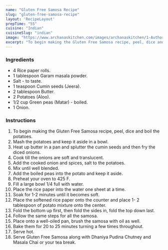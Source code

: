 ---
name: "Gluten Free Samosa Recipe"
slug: "gluten-free-samosa-recipe"
layout: 'RecipeLayout'
prepTime: "55"
cuisine: "Indian"
cuisineSlug: "indian"
image: "https://www.archanaskitchen.com/images/archanaskitchen/1-Author/garimasgautam-gmail.com/Gluten_Free_Samosa_400.jpg"
excerpt: "To begin making the Gluten Free Samosa recipe, peel, dice and boil the potatoes"
---

### Ingredients

- 4 Rice paper rolls.
- 1 tablespoon Garam masala powder.
- Salt - to taste.
- 1 teaspoon Cumin seeds (Jeera).
- 2 tablespoon Butter.
- 2 Potatoes (Aloo).
- 1/2 cup Green peas (Matar) - boiled.
- 1 Onion.

### Instructions

1. To begin making the Gluten Free Samosa recipe, peel, dice and boil the potatoes.
1. Mash the potatoes and keep it aside in a bowl.
1. Heat up butter in a pan and splutter the cumin seeds and then fry the diced onions.
1. Cook till the onions are soft and translucent.
1. Add the cooked onion and spices, salt to the potatoes.
1. Mix until well blended.
1. Add the boiled peas into the potato and keep it aside.
1. Preheat your oven to 425 F.
1. Fill a large bowl 1/4 full with water.
1. Place the rice paper into the water one sheet at a time.
1. Soak for 1-2 minutes  until it becomes soft.
1. Place the softened rice paper onto the counter and place 1- 2 tablespoon of potato mixture onto the center.
1. Fold the bottom up first, then fold the sides in, fold the top down last.
1. Follow the same steps for all the samosa.
1. Place onto a well-oiled pan, brush the samosa with oil as well.
1. Bake them for 20 to 25 minutes turning a few times throughout.
1. Serve hot.
1. Serve Gluten Free Samosa along with Dhaniya Pudina Chutney and Masala Chai or your tea break.
